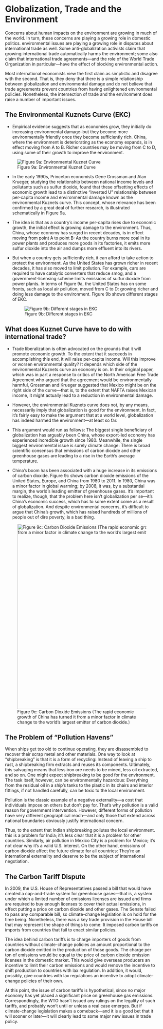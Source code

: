 # Globalization, Trade and the Environment

Concerns about human impacts on the environment are growing in much of the world. In turn, these concerns are playing a growing role in domestic politics. environmental issues are playing a growing role in disputes about international trade as well. Some anti-globalization activists claim that growing international trade automatically harms the environment; some also claim that international trade agreements---and the role of the World Trade Organization in particular---have the effect of blocking environmental action.

Most international economists view the first claim as simplistic and disagree with the second. That is, they deny that there is a simple relationship between globalization and environmental damage and do not believe that trade agreements prevent countries from having enlightened environmental policies. Nonetheless, the intersection of trade and the environment does raise a number of important issues.

## The Environmental Kuznets Curve (EKC)

-   Empirical evidence suggests that as economies grow, they initially do increasing environmental damage--but they become more environmentally friendly once they become sufficiently rich. China, where the environment is deteriorating as the economy expands, is in effect moving from A to B. Richer countries may be moving from C to D, using some of their growth to improve the environment.

![Figure 9a: Environmental Kuznet Curve](figures/kuznet_curve_1.jpg)

-   In the early 1990s, Princeton economists Gene Grossman and Alan Krueger, studying the relationship between national income levels and pollutants such as sulfur dioxide, found that these offsetting effects of economic growth lead to a distinctive "inverted U" relationship between per-capita income and environmental damage known as the environmental Kuznets curve. This concept, whose relevance has been confirmed by a great deal of further research, is illustrated schematically in Figure 9a.

-   The idea is that as a country's income per-capita rises due to economic growth, the initial effect is growing damage to the environment. Thus, China, whose economy has surged in recent decades, is in effect moving from point A to point B: As the country burns more coal in its power plants and produces more goods in its factories, it emits more sulfur dioxide into the air and dumps more effluent into its rivers.

-   But when a country gets sufficiently rich, it can afford to take action to protect the environment. As the United States has grown richer in recent decades, it has also moved to limit pollution. For example, cars are required to have catalytic converters that reduce smog, and a government-licensing scheme limits emissions of sulfur dioxide from power plants. In terms of Figure 9a, the United States has on some fronts, such as local air pollution, moved from C to D: growing richer and doing less damage to the environment. Figure 9b shows different stages of EKC.

    ![Figure 9b: Different stages in EKC](figures/kuznet_curve.jpg)

## What does Kuznet Curve have to do with international trade?

-   Trade liberalization is often advocated on the grounds that it will promote economic growth. To the extent that it succeeds in accomplishing this end, it will raise per-capita income. Will this improve or worsen environmental quality? It depends which side of the environmental Kuznets curve an economy is on. In their original paper, which was in part a response to critics of the North American Free Trade Agreement who argued that the agreement would be environmentally harmful, Grossman and Krueger suggested that Mexico might be on the right side of the curve---that is, to the extent that NAFTA raises Mexican income, it might actually lead to a reduction in environmental damage.

-   However, the environmental Kuznets curve does not, by any means, necessarily imply that globalization is good for the environment. In fact, it's fairly easy to make the argument that at a world level, globalization has indeed harmed the environment---at least so far.

-   This argument would run as follows: The biggest single beneficiary of globalization has arguably been China, whose export-led economy has experienced incredible growth since 1980. Meanwhile, the single biggest environmental issue is surely climate change: There is broad scientific consensus that emissions of carbon dioxide and other greenhouse gases are leading to a rise in the Earth's average temperature.

-   China's boom has been associated with a huge increase in its emissions of carbon dioxide. Figure 9c shows carbon dioxide emissions of the United States, Europe, and China from 1980 to 2011. In 1980, China was a minor factor in global warming; by 2008, it was, by a substantial margin, the world's leading emitter of greenhouse gases. It's important to realize, though, that the problem here isn't globalization per se---it's China's economic success, which has to some extent come as a result of globalization. And despite environmental concerns, it's difficult to argue that China's growth, which has raised hundreds of millions of people out of dire poverty, is a bad thing.

![Figure 9c: Carbon Dioxide Emissions (The rapid economic growth of China has turned it from a minor factor in climate change to the world's largest emitter of carbon dioxide.)](figures/Carbon_Dioxide_Emissions.jpg){width="607"}

## The Problem of "Pollution Havens"

When ships get too old to continue operating, they are disassembled to recover their scrap metal and other materials. One way to look at "shipbreaking" is that it is a form of recycling: Instead of leaving a ship to rust, a shipbreaking firm extracts and reuses its components. Ultimately, this salvaging means that less iron ore needs to be mined, less oil extracted, and so on. One might expect shipbreaking to be good for the environment. The task itself, however, can be environmentally hazardous: Everything from the residual oil in a ship's tanks to the plastic in its chairs and interior fittings, if not handled carefully, can be toxic to the local environment.

Pollution is the classic example of a negative externality---a cost that individuals impose on others but don't pay for. That's why pollution is a valid reason for government intervention. However, different forms of pollution have very different geographical reach---and only those that extend across national boundaries obviously justify international concern.

Thus, to the extent that Indian shipbreaking pollutes the local environment. this is a problem for India; it's less clear that it is a problem for other countries. Similarly, air pollution in Mexico City is a problem for Mexico; it's not clear why it's a valid U.S. interest. On the other hand, emissions of carbon dioxide affect the future climate for all countries: They're an international externality and deserve to be the subject of international negotiation.

## The Carbon Tariff Dispute

In 2009, the U.S. House of Representatives passed a bill that would have created a cap-and-trade system for greenhouse gases---that is, a system under which a limited number of emissions licenses are issued and firms are required to buy enough licenses to cover their actual emissions, in effect putting a price on carbon dioxide and other gases. The Senate failed to pass any comparable bill, so climate-change legislation is on hold for the time being. Nonetheless, there was a key trade provision in the House bill that may represent the shape of things to come: It imposed carbon tariffs on imports from countries that fail to enact similar policies.

The idea behind carbon tariffs is to charge importers of goods from countries without climate-change policies an amount proportional to the carbon dioxide emitted in the production of those goods. The charge per ton of emissions would be equal to the price of carbon dioxide emission licenses in the domestic market. This would give overseas producers an incentive to limit their carbon emissions and would remove the incentive to shift production to countries with lax regulation. In addition, it would, possibly, give countries with lax regulations an incentive to adopt climate-change policies of their own.

At this point, the issue of carbon tariffs is hypothetical, since no major economy has yet placed a significant price on greenhouse gas emissions. Correspondingly, the WTO hasn't issued any rulings on the legality of such tariffs, and probably won't until or unless a real case emerges. But if climate-change legislation makes a comeback---and it is a good bet that it will sooner or later---it will clearly lead to some major new issues in trade policy.
